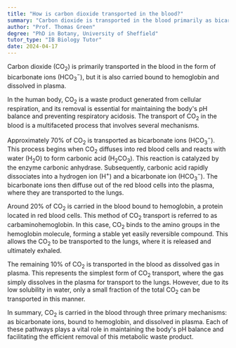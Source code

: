 ```yaml
---
title: "How is carbon dioxide transported in the blood?"
summary: "Carbon dioxide is transported in the blood primarily as bicarbonate ions, but also bound to haemoglobin and dissolved in plasma."
author: "Prof. Thomas Green"
degree: "PhD in Botany, University of Sheffield"
tutor_type: "IB Biology Tutor"
date: 2024-04-17
---
```


Carbon dioxide (CO$_2$) is primarily transported in the blood in the form of bicarbonate ions (HCO$_3^-$), but it is also carried bound to hemoglobin and dissolved in plasma.

In the human body, CO$_2$ is a waste product generated from cellular respiration, and its removal is essential for maintaining the body's pH balance and preventing respiratory acidosis. The transport of CO$_2$ in the blood is a multifaceted process that involves several mechanisms.

Approximately 70% of CO$_2$ is transported as bicarbonate ions (HCO$_3^-$). This process begins when CO$_2$ diffuses into red blood cells and reacts with water (H$_2$O) to form carbonic acid (H$_2$CO$_3$). This reaction is catalyzed by the enzyme carbonic anhydrase. Subsequently, carbonic acid rapidly dissociates into a hydrogen ion (H$^+$) and a bicarbonate ion (HCO$_3^-$). The bicarbonate ions then diffuse out of the red blood cells into the plasma, where they are transported to the lungs.

Around 20% of CO$_2$ is carried in the blood bound to hemoglobin, a protein located in red blood cells. This method of CO$_2$ transport is referred to as carbaminohemoglobin. In this case, CO$_2$ binds to the amino groups in the hemoglobin molecule, forming a stable yet easily reversible compound. This allows the CO$_2$ to be transported to the lungs, where it is released and ultimately exhaled.

The remaining 10% of CO$_2$ is transported in the blood as dissolved gas in plasma. This represents the simplest form of CO$_2$ transport, where the gas simply dissolves in the plasma for transport to the lungs. However, due to its low solubility in water, only a small fraction of the total CO$_2$ can be transported in this manner.

In summary, CO$_2$ is carried in the blood through three primary mechanisms: as bicarbonate ions, bound to hemoglobin, and dissolved in plasma. Each of these pathways plays a vital role in maintaining the body's pH balance and facilitating the efficient removal of this metabolic waste product.
    